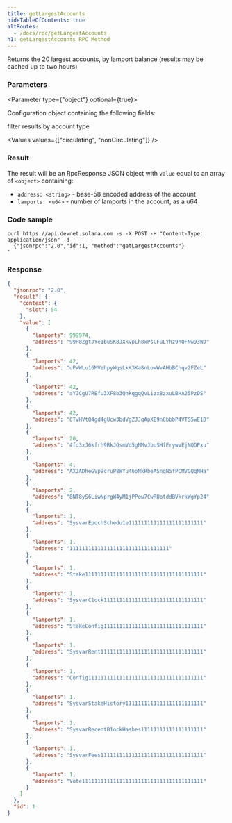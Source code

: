 ```yaml
---
title: getLargestAccounts
hideTableOfContents: true
altRoutes:
  - /docs/rpc/getLargestAccounts
h1: getLargestAccounts RPC Method
---
```


Returns the 20 largest accounts, by lamport balance (results may be cached up to
two hours)

<DocSideBySide>

<DocLeftSide>

### Parameters

<Parameter type={"object"} optional={true}>

Configuration object containing the following fields:

<Field
  name="commitment"
  type="string"
  optional={true}
  href="/docs/rpc/index.mdx#configuring-state-commitment"
/>

<Field name="filter" type="string" optional={true}>
  filter results by account type

  <Values values={["circulating", "nonCirculating"]} />
</Field>

</Parameter>

### Result

The result will be an RpcResponse JSON object with `value` equal to an array of
`<object>` containing:

- `address: <string>` - base-58 encoded address of the account
- `lamports: <u64>` - number of lamports in the account, as a u64

</DocLeftSide>

<DocRightSide>

### Code sample

```shell
curl https://api.devnet.solana.com -s -X POST -H "Content-Type: application/json" -d '
  {"jsonrpc":"2.0","id":1, "method":"getLargestAccounts"}
'
```

### Response

```json
{
  "jsonrpc": "2.0",
  "result": {
    "context": {
      "slot": 54
    },
    "value": [
      {
        "lamports": 999974,
        "address": "99P8ZgtJYe1buSK8JXkvpLh8xPsCFuLYhz9hQFNw93WJ"
      },
      {
        "lamports": 42,
        "address": "uPwWLo16MVehpyWqsLkK3Ka8nLowWvAHbBChqv2FZeL"
      },
      {
        "lamports": 42,
        "address": "aYJCgU7REfu3XF8b3QhkqgqQvLizx8zxuLBHA25PzDS"
      },
      {
        "lamports": 42,
        "address": "CTvHVtQ4gd4gUcw3bdVgZJJqApXE9nCbbbP4VTS5wE1D"
      },
      {
        "lamports": 20,
        "address": "4fq3xJ6kfrh9RkJQsmVd5gNMvJbuSHfErywvEjNQDPxu"
      },
      {
        "lamports": 4,
        "address": "AXJADheGVp9cruP8WYu46oNkRbeASngN5fPCMVGQqNHa"
      },
      {
        "lamports": 2,
        "address": "8NT8yS6LiwNprgW4yM1jPPow7CwRUotddBVkrkWgYp24"
      },
      {
        "lamports": 1,
        "address": "SysvarEpochSchedu1e111111111111111111111111"
      },
      {
        "lamports": 1,
        "address": "11111111111111111111111111111111"
      },
      {
        "lamports": 1,
        "address": "Stake11111111111111111111111111111111111111"
      },
      {
        "lamports": 1,
        "address": "SysvarC1ock11111111111111111111111111111111"
      },
      {
        "lamports": 1,
        "address": "StakeConfig11111111111111111111111111111111"
      },
      {
        "lamports": 1,
        "address": "SysvarRent111111111111111111111111111111111"
      },
      {
        "lamports": 1,
        "address": "Config1111111111111111111111111111111111111"
      },
      {
        "lamports": 1,
        "address": "SysvarStakeHistory1111111111111111111111111"
      },
      {
        "lamports": 1,
        "address": "SysvarRecentB1ockHashes11111111111111111111"
      },
      {
        "lamports": 1,
        "address": "SysvarFees111111111111111111111111111111111"
      },
      {
        "lamports": 1,
        "address": "Vote111111111111111111111111111111111111111"
      }
    ]
  },
  "id": 1
}
```

</DocRightSide>
</DocSideBySide>
